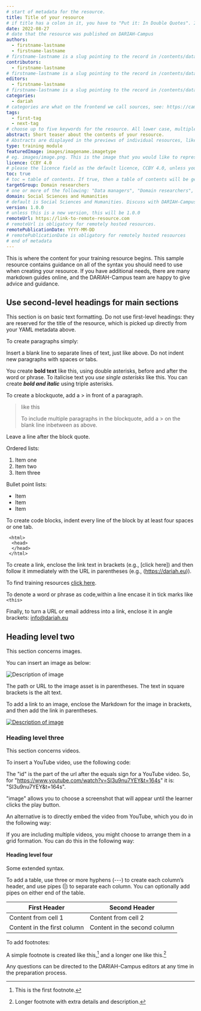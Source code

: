 ```yaml
---
# start of metadata for the resource.
title: Title of your resource
# if title has a colon in it, you have to "Put it: In Double Quotes". If it also includes a quote, "You Can:'nest them'"
date: 2022-08-27
# date that the resource was published on DARIAH-Campus
authors:
  - firstname-lastname
  - firstname-lastname
# firstname-lastname is a slug pointing to the record in /contents/data/person.yaml
contributors:
  - firstname-lastname
# firstname-lastname is a slug pointing to the record in /contents/data/person.yaml. Contributors are optional.
editors:
  - firstname-lastname
# firstname-lastname is a slug pointing to the record in /contents/data/person.yaml. Editors are optional.
categories:
  - dariah
# categories are what on the frontend we call sources, see: https://campus.dariah.eu/sources. A category listed here must exist in /contents/data/category.yaml. Do not create new categories unless you get a go-ahead from DARIAH-Campus editors.
tags:
  - first-tag
  - next-tag
# choose up to five keywords for the resource. All lower case, multiple words joined by hyphens (so-called "slugs"). A tag listed here must also exist in /contents/data/tag.yaml. If you think your resource needs a new tag, feel free to do so by listting it here and adding it (name, slug, description) in /contents/data/tag.yaml. The editors will try to keep the number of tags manageable. Tags are used to group resources around topics, see: https://campus.dariah.eu/tags
abstract: Short teaser about the contents of your resource.
# Abstracts are displayed in the previews of individual resources, like here: https://campus.dariah.eu/resources. Abstracts should be very short and briefly introduce what the resource is about. Abstracts are not displayed at the beginning of the actual content of the resource. If you want to use the same text as the teaser and as the first paragraph of your resource, you need to put that text as abstract in the metadata, and as a regular paragraph at the beginning of your resource.
type: training module
featuredImage: images/imagename.imagetype
# eg. images/image.png. This is the image that you would like to represent your resource. Its optional.
licence: CCBY 4.0
# please the licence field as the default licence, CCBY 4.0, unless you have discussed a different licence with a DARIAH-Campus editor
toc: true
# toc = table of contents. If true, then a table of contents will be generated. If false, non will appear.
targetGroup: Domain researchers
# one or more of the following: "Data managers", "Domain researchers", "Data service engineers", "Data scientists/analysts"
domain: Social Sciences and Humanities
# default is Social Sciences and Humanities. Discuss with DARIAH-Campus editor if there is any other target domain.
version: 1.0.0
# unless this is a new version, this will be 1.0.0
remoteUrl: https://link-to-remote-resource.com
# remoteUrl is obligatory for remotely hosted resources.
remotePublicationDate: YYYY-MM-DD
# remotePublicationDate is obligatory for remotely hosted resources
# end of metadata
---
```


This is where the content for your training resource begins. This sample
resource contains guidance on all of the syntax you should need to use when
creating your resource. If you have additional needs, there are many markdown
guides online, and the DARIAH-Campus team are happy to give advice and guidance.

## Use second-level headings for main sections

This section is on basic text formatting. Do not use first-level headings: they
are reserved for the title of the resource, which is picked up directly from
your YAML metadata above.

To create paragraphs simply:

Insert a blank line to separate lines of text, just like above. Do not indent
new paragraphs with spaces or tabs.

You create **bold text** like this, using double asterisks, before and after the
word or phrase. To italicise text you _use single asterisks_ like this. You can
create **_bold and italic_** using triple asterisks.

To create a blockquote, add a > in front of a paragraph.

> like this
>
> To include multiple paragraphs in the blockquote, add a > on the blank line
> inbetween as above.

Leave a line after the block quote.

Ordered lists:

1. Item one
2. Item two
3. Item three

Bullet point lists:

- Item
- Item
- Item

To create code blocks, indent every line of the block by at least four spaces or
one tab.

     <html>
      <head>
      </head>
     </html>

To create a link, enclose the link text in brackets (e.g., [click here]) and
then follow it immediately with the URL in parentheses (e.g.,
(https://dariah.eu)).

To find training resources [click here](https://dariah.eu).

To denote a word or phrase as code,within a line encase it in tick marks like
`<this>`

Finally, to turn a URL or email address into a link, enclose it in angle
brackets: <info@dariah.eu>

## Heading level two

This section concerns images.

You can insert an image as below:

![Description of image](images/imagename.png)

The path or URL to the image asset is in parentheses. The text in square
brackets is the alt text.

To add a link to an image, enclose the Markdown for the image in brackets, and
then add the link in parentheses.

[![Description of image](images/imagename.png)](https://linktotheimage.eu)

### Heading level three

This section concerns videos.

To insert a YouTube video, use the following code:

<VideoCard
  title="Title of the Video"
  id="SI3u9nu7YEY&t=164s"
  image="images/imagename.jpg"
/>

The "id" is the part of the url after the equals sign for a YouTube video. So,
for "https://www.youtube.com/watch?v=SI3u9nu7YEY&t=164s" it is:
"SI3u9nu7YEY&t=164s".

"image" allows you to choose a screenshot that will appear until the learner
clicks the play button.

An alternative is to directly embed the video from YouTube, which you do in the
following way:

<Youtube id="OqYJNUmhJzw" caption="Laurent Romary (Former DARIAH Director)" />

If you are including multiple videos, you might choose to arrange them in a grid
formation. You can do this in the following way:

<Grid columns="3">

  <Youtube id="OqYJNUmhJzw" caption="Laurent Romary (Former DARIAH Director)" />
  <Youtube id="iwz0uhEhtg4" caption="Jennifer Edmond (DARIAH Director)" />
  <Youtube id="soL0itkLYpk" caption="Frank Fischer (DARIAH Director)" />

</Grid>

#### Heading level four

Some extended syntax.

To add a table, use three or more hyphens (---) to create each column’s header,
and use pipes (|) to separate each column. You can optionally add pipes on
either end of the table.

| First Header                | Second Header                |
| --------------------------- | ---------------------------- |
| Content from cell 1         | Content from cell 2          |
| Content in the first column | Content in the second column |

To add footnotes:

A simple footnote is created like this,[^1] and a longer one like
this.[^bignote]

[^1]: This is the first footnote.
[^bignote]: Longer footnote with extra details and description.

Any questions can be directed to the DARIAH-Campus editors at any time in the
preparation process.
